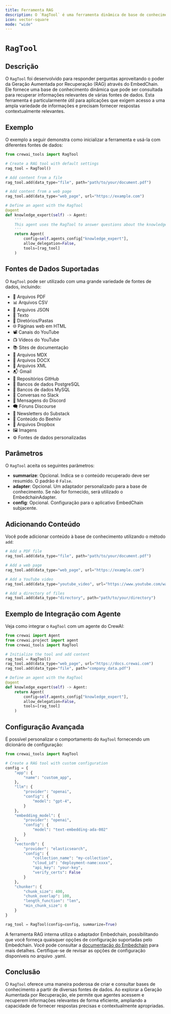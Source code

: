 ```yaml
---
title: Ferramenta RAG
description: O `RagTool` é uma ferramenta dinâmica de base de conhecimento para responder perguntas usando Geração Aumentada por Recuperação.
icon: vector-square
mode: "wide"
---
```


# `RagTool`

## Descrição

O `RagTool` foi desenvolvido para responder perguntas aproveitando o poder da Geração Aumentada por Recuperação (RAG) através do EmbedChain.
Ele fornece uma base de conhecimento dinâmica que pode ser consultada para recuperar informações relevantes de várias fontes de dados.
Esta ferramenta é particularmente útil para aplicações que exigem acesso a uma ampla variedade de informações e precisam fornecer respostas contextualmente relevantes.

## Exemplo

O exemplo a seguir demonstra como inicializar a ferramenta e usá-la com diferentes fontes de dados:

```python Code
from crewai_tools import RagTool

# Create a RAG tool with default settings
rag_tool = RagTool()

# Add content from a file
rag_tool.add(data_type="file", path="path/to/your/document.pdf")

# Add content from a web page
rag_tool.add(data_type="web_page", url="https://example.com")

# Define an agent with the RagTool
@agent
def knowledge_expert(self) -> Agent:
    '''
    This agent uses the RagTool to answer questions about the knowledge base.
    '''
    return Agent(
        config=self.agents_config["knowledge_expert"],
        allow_delegation=False,
        tools=[rag_tool]
    )
```

## Fontes de Dados Suportadas

O `RagTool` pode ser utilizado com uma grande variedade de fontes de dados, incluindo:

- 📰 Arquivos PDF
- 📊 Arquivos CSV
- 📃 Arquivos JSON
- 📝 Texto
- 📁 Diretórios/Pastas
- 🌐 Páginas web em HTML
- 📽️ Canais do YouTube
- 📺 Vídeos do YouTube
- 📚 Sites de documentação
- 📝 Arquivos MDX
- 📄 Arquivos DOCX
- 🧾 Arquivos XML
- 📬 Gmail
- 📝 Repositórios GitHub
- 🐘 Bancos de dados PostgreSQL
- 🐬 Bancos de dados MySQL
- 🤖 Conversas no Slack
- 💬 Mensagens do Discord
- 🗨️ Fóruns Discourse
- 📝 Newsletters do Substack
- 🐝 Conteúdo do Beehiiv
- 💾 Arquivos Dropbox
- 🖼️ Imagens
- ⚙️ Fontes de dados personalizadas

## Parâmetros

O `RagTool` aceita os seguintes parâmetros:

- **summarize**: Opcional. Indica se o conteúdo recuperado deve ser resumido. O padrão é `False`.
- **adapter**: Opcional. Um adaptador personalizado para a base de conhecimento. Se não for fornecido, será utilizado o EmbedchainAdapter.
- **config**: Opcional. Configuração para o aplicativo EmbedChain subjacente.

## Adicionando Conteúdo

Você pode adicionar conteúdo à base de conhecimento utilizando o método `add`:

```python Code
# Add a PDF file
rag_tool.add(data_type="file", path="path/to/your/document.pdf")

# Add a web page
rag_tool.add(data_type="web_page", url="https://example.com")

# Add a YouTube video
rag_tool.add(data_type="youtube_video", url="https://www.youtube.com/watch?v=VIDEO_ID")

# Add a directory of files
rag_tool.add(data_type="directory", path="path/to/your/directory")
```

## Exemplo de Integração com Agente

Veja como integrar o `RagTool` com um agente do CrewAI:

```python Code
from crewai import Agent
from crewai.project import agent
from crewai_tools import RagTool

# Initialize the tool and add content
rag_tool = RagTool()
rag_tool.add(data_type="web_page", url="https://docs.crewai.com")
rag_tool.add(data_type="file", path="company_data.pdf")

# Define an agent with the RagTool
@agent
def knowledge_expert(self) -> Agent:
    return Agent(
        config=self.agents_config["knowledge_expert"],
        allow_delegation=False,
        tools=[rag_tool]
    )
```

## Configuração Avançada

É possível personalizar o comportamento do `RagTool` fornecendo um dicionário de configuração:

```python Code
from crewai_tools import RagTool

# Create a RAG tool with custom configuration
config = {
    "app": {
        "name": "custom_app",
    },
    "llm": {
        "provider": "openai",
        "config": {
            "model": "gpt-4",
        }
    },
    "embedding_model": {
        "provider": "openai",
        "config": {
            "model": "text-embedding-ada-002"
        }
    },
    "vectordb": {
        "provider": "elasticsearch",
        "config": {
            "collection_name": "my-collection",
            "cloud_id": "deployment-name:xxxx",
            "api_key": "your-key",
            "verify_certs": False
        }
    },
    "chunker": {
        "chunk_size": 400,
        "chunk_overlap": 100,
        "length_function": "len",
        "min_chunk_size": 0
    }
}

rag_tool = RagTool(config=config, summarize=True)
```

A ferramenta RAG interna utiliza o adaptador Embedchain, possibilitando que você forneça quaisquer opções de configuração suportadas pelo Embedchain.
Você pode consultar a [documentação do Embedchain](https://docs.embedchain.ai/components/introduction) para mais detalhes.
Certifique-se de revisar as opções de configuração disponíveis no arquivo .yaml.

## Conclusão
O `RagTool` oferece uma maneira poderosa de criar e consultar bases de conhecimento a partir de diversas fontes de dados. Ao explorar a Geração Aumentada por Recuperação, ele permite que agentes acessem e recuperem informações relevantes de forma eficiente, ampliando a capacidade de fornecer respostas precisas e contextualmente apropriadas.